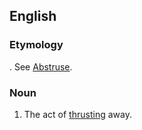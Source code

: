 ==English==

===Etymology===
{{etyl|la|en}} {{term|abstrusio|lang=la}}. See [[abstruse|Abstruse]].

===Noun===
{{en-noun}}

# {{rare}} The act of [[thrusting]] away.